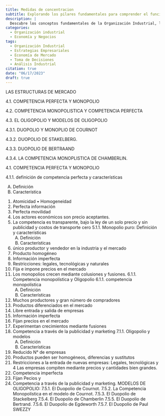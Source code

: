 ```yaml
---
title: Medidas de concentracion
subtitle: Explorando los pilares fundamentales para comprender el funcionamiento y éxito de la industria moderna
description: |
  Descubre los conceptos fundamentales de la Organización Industrial, los diferente enfoques y su relación con la economía. Exploraremos las estrategias empresariales, decisiones estratégicas y aportes históricos que han moldeado esta disciplina.
categories:
  - Organización industrial
  - Economía y Negocios
tags:
  - Organización Industrial
  - Estrategias Empresariales
  - Economía de Mercado
  - Toma de Decisiones
  - Análisis Industrial
citation: true
date: "06/17/2023"
draft: true
---
```


LAS ESTRUCTURAS DE MERCADO

4.1. COMPETENCIA PERFECTA Y MONOPOLIO

4.2. COMPETENCIA MONOPOLISTICA Y COMPETENCIA PERFECTA

4.3. EL OLIGOPOLIO Y MODELOS DE OLIGOPOLIO

4.3.1. DUOPOLIO Y MONOPLIO DE COURNOT

4.3.2. DUOPOLIO DE STAKELBERG.

4.3.3. DUOPOLIO DE BERTRAAND

4.3.4. LA COMPETENCIA MONOPLISTICA DE CHAMBERLIN.

4.1. COMPETENCIA PERFECTA Y MONOPOLIO

4.1.1. definición de competencia perfecta y características

A)  Definición
B)  Característica

<!-- -->

1.  Atomicidad • Homogeneidad
2.  Perfecta información
3.  Perfecta movilidad
4.  Los actores económicos son precio aceptantes.
5.  La competencia es transparente, bajo la ley de un solo precio y sin publicidad y costos de transporte cero 5.1.1. Monopolio puro: Definición y características
    A)  Definición
    B)  Características
6.  único productor y vendedor en la industria y el mercado
7.  Producto homogéneo
8.  Información imperfecta
9.  Restricciones: legales, tecnológicas y naturales
10. Fija e impone precios en el mercado
11. Los monopolios crecen mediante colusiones y fusiones. 6.1.1. Competencia monopolística y Oligopolio 6.1.1. competencia monopolística
    A)  Definición
    B)  Características
12. Muchos productores y gran número de compradores
13. Productos diferenciados en el mercado
14. Libre entrada y salida de empresas
15. Información imperfecta
16. Fijan precios en el mercado
17. Experimentan crecimientos mediante fusiones
18. Competencia a través de la publicidad y marketing 7.1.1. Oligopolio y modelos
    A)  Definición
    B)  Características
19. Reducido N° de empresas
20. Productos pueden ser homogéneos, diferencias y sustitutos
21. Restricciones a la entrada de nuevas empresas: Legales, tecnológicas y 4 Las empresas compiten mediante precios y cantidades bien grandes.
22. Competencia imperfecta
23. Fijan Pecios y
24. Competencia a través de la publicidad y marketing. MODELOS DE OLIGOPOLIO: 7.5.1. El Duopolio de Cournot. 7.5.2. La Competencia Monopolística en el modelo de Cournot. 7.5.3. El Duopolio de Stackelberg 7.5.4. El Duopolio de Chamberlin 7.5.5. El Duopolio de Bertrand. 7.5.6. El Duopolio de Egdeworth 7.5.7. El Duopolio de Paul SWEZZY